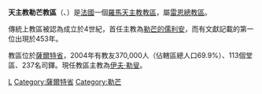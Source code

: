 {{Infobox Roman Catholic diocese
|Roman Catholic Diocese of = 天主教勒芒教區
|Latin name of diocese =Dioecesis Cenomanensis

|image =Le_Mans_-_Cathedrale_St_Julien_ext_02.jpg

|caption = 聖儒利安主教座堂
|location = [[法國|法國]]
|territory =薩爾特省
|population=370,000

|rite = 拉丁禮
|patron = [[聖思嘉|聖思嘉]]
|province = 雷恩
|established =不遲於453年
|cathedral = [[聖儒利安主教座堂_(勒芒)|聖儒利安主教座堂]]
|leadership = 主教
|website =[http://www.dioceselemans.com/ 官方網頁]
|教宗 = 
|metropolitan = 
|ordinary =伊夫·勒叟
|coadjutor bishop =
|emeritus = 
}}

'''天主教勒芒教區'''（{{lang-la|Dioecesis Cenomanensis}}、{{lang-fr|Diocèse du Mans}}）是[[法國|法國]]一個[[羅馬天主教|羅馬天主教]][[教區|教區]]，屬[[天主教雷恩總教區|雷恩總教區]]。

傳統上教區被認為成立於4世紀，首任主教為[[勒芒的儒利安|勒芒的儒利安]]，而有文獻記載的第一位出現於453年。

教區位於[[薩爾特省|薩爾特省]]，2004年有教友370,000人（佔轄區總人口69.9%）、113個堂區、237名司鐸。現任教區主教為[[伊夫·勒叟|伊夫·勒叟]]。

{{法國天主教教區}}
{{Authority control}}
[[Category:法國天主教教區|L]]
[[Category:薩爾特省|Category:薩爾特省]]
[[Category:勒芒|Category:勒芒]]